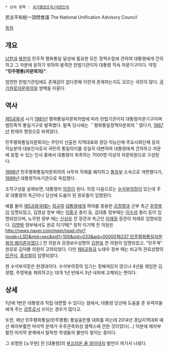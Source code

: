  * 상위 항목 : [[국가행정조직/대한민국]]

民主平和統一諮問會議
The National Unification Advisory Council

[[목차]]
== 개요 ==
[[대한민국|남한]]과 [[북한]]의 민주적 평화통일 달성에 필요한 모든 정책수립에 관하여 대통령에게 건의하고 그 자문에 응하기 위하여 발족한 헌법기관이자 대통령 직속 자문기구이다. 약칭 '''"민주평통(자문회의)"'''.
 
엄연한 헌법기관임에도 존재감이 없다못해 이런게 존재하는지도 모르는 국민이 많다. [[국가원로자문회의]]와 쌍벽을 이룬다.

== 역사 ==
[[제5공화국]] 시기 [[1981년]] 평화통일자문회의법에 따라 헌법기관이자 대통령자문기구이며 범민족적 통일기구로 발족했다. 발족 당시에는 ＇평화통일정책자문회의＇였다가, [[1987년]] 현재의 명칭으로 바뀌었다.

민주평화통일자문회의는 주민이 선출한 지역대표와 정당·직능단체·주요사회단체 등의 직능분야 대표인사로서 국민의 통일의지를 성실히 대변하여 대통령에게 건의하고 자문에 응할 수 있는 인사 중에서 대통령이 위촉하는 7000명 이상의 자문위원으로 구성된다.

[[1998년]] 민주평화통일자문회의의 사무처 직제를 폐지하고 [[통일부]] 소속으로 개편했다가, [[1999년]] 대통령직속기관으로 독립했다. 

조직구성을 살펴보면, 대통령이 [[의장]]이 된다. 의장 다음으로는 [[수석부의장]]이 있는데 주로 대통령의 측근이나 당선에 도움이 된 원로들이 임명된다. 

예를 들어 [[제5공화국]]때는 [[최규하]] [[대통령]]에게 하야를 종용한 [[김정렬]]과 군부 측근 [[주영복]]이 임명되었고, 김영삼 정부 때는 [[이홍구]] 총리 등, 김대중 정부때는 [[이수성]] 총리 등이 임명되었으며, 노무현 정부 때는 [[신상우]] 전 장관과 측근인 [[이재정]] 장관이 차례로 임명되었다. [[이명박]] 정부에서도 원로 이기택[* 정작 이기택 전 의원은 [[http://news.naver.com/main/read.nhn?mode=LSD&mid=sec&sid1=100&oid=033&aid=0000016237 민주평화통일자문회의 폐지론자였다]].] 전 의원과 강경보수성향의 [[김현욱(동명이인)|김현욱]] 전 의원이 임명되었고, "민주계" 원로로 김덕룡 의원이 고려되었다. 다만 [[제6공화국]] 노태우 정부 때는 비교적 관료성향의 [[민관식]], [[홍성철]]이 임명되었다. 

현 수석부의장은 현경대이다. 수석부의장의 임기는 정해져있지 않으나 4년을 재임한 김정렬, 주영복을 제외하고는 대개 1년 반에서 3년 내외에 교체되는 편이다.

== 상세 ==
1년에 1번은 대통령과 직접 대면할 수 있다는 점에서, 대통령 당선에 도움을 준 유력자들에게 주는 [[감투]]로서 쓰이는 경우가 많다고.

또한, 매년 민주평화통일(민주평통) 통일골든벨 대회를 여는데 2014년 경남지역대회 예선 패자부활전 마지막 문제가 우주관측위성 갤렉스에 관한 것이었다(...) 덕분에 패자부활전 마지막 문제에서 탈락한 학생들의 불만이 쌓이는 중이다.

그 유명한 [노무현] 전 [대통령]의 [[부끄러운 줄 알아야지]] 발언이 여기서 나왔다.
